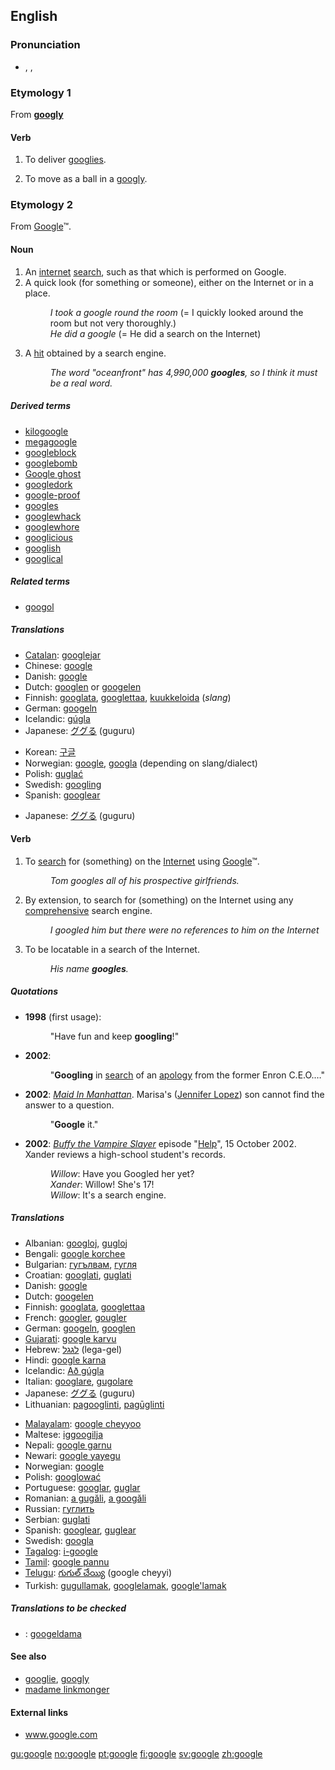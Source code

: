 {{see|Google}}
==English==
{{wikipedia}}

===Pronunciation===
*{{enPR|/go͞o'gəl/}}, {{IPA|/ˈguːgəl/}}, {{SAMPA|/"gu:g@l/}}

===Etymology 1===
From '''[[googly]]'''

====Verb====
{{en-verb|googl|ing}}

# {{intransitive}} {{cricket}} To deliver [[googlies]].
# {{intransitive}} {{cricket}} To move as a ball in a [[googly]].

<!--

=====Translations=====
{{trans-top|deliver googlies}}
{{trans-mid}}
{{trans-bottom}}

{{trans-top|move a ball in a googly}}
{{trans-mid}}
{{trans-bottom}}

-->

===Etymology 2===
From [[Google]]™.

====Noun====
{{en-noun}}

# An [[internet]] [[search]], such as that which is performed on Google.
# A quick look (for something or someone), either on the Internet or in a place.
#:''I took a google round the room'' (= I quickly looked around the room but not very thoroughly.)
#:''He did a google'' (= He did a search on the Internet)
# {{internet}} A [[hit]] obtained by a search engine.
#:''The word "oceanfront" has 4,990,000 '''googles''', so I think it must be a real word.''

=====Derived terms=====
*[[kilogoogle]]<!-- = 1024 search engine hits-->
*[[megagoogle]]<!--(rare) = 1024 kilogoogles-->
*[[googleblock]]
*[[googlebomb]]
*[[Google ghost]]
*[[googledork]]
*[[google-proof]]
*[[googles]]
*[[googlewhack]]
*[[googlewhore]]<!-- - One who loves all things google and auspiciously promotes their services through discussion to friends/family. "Did you see my Google map yet? I've been googlewhoring it to everybody"-->
*[[googlicious]]
*[[googlish]]
*[[googlical]]

=====Related terms=====
*[[googol]]

=====Translations=====
{{trans-top|a search using Google}}
*[[Catalan]]: [[googlejar]]
*Chinese: [[google]]
*Danish: [[google]]
*Dutch: [[googlen]] or [[googelen]]
*Finnish: [[googlata]], [[googlettaa]], [[kuukkeloida]] (''slang'')
*German: [[googeln]]
*Icelandic: [[gúgla]]
*Japanese: [[ググる]] (guguru)
{{trans-mid}}
*Korean: [[구글]]
*Norwegian: [[google]], [[googla]] (depending on slang/dialect)
*Polish: [[guglać]]
*Swedish: [[googling]]
*Spanish: [[googlear]]
{{trans-bottom}}

{{trans-top|a search using any comprehensive search engine}}
*Japanese: [[ググる]] (guguru)
{{trans-mid}}
{{trans-bottom}}

====Verb====
{{en-verb|googl|ing}}

# {{transitive}} To [[search]] for (something) on the [[Internet]] using [[Google]]™.
#:''Tom googles all of his prospective girlfriends.''
# {{transitive}} By extension, to search for (something) on the Internet using any [[comprehensive]] search engine.
#:''I googled him but there were no references to him on the Internet''
# {{intransitive}} {{internet}} To be locatable in a search of the Internet.
#:''His name '''googles'''.''

=====Quotations=====
* '''1998''' (first usage): {{cite web
|last=Page
|first=Larry
|authorlink=w:Larry Page
|date=July 8
|url=http://web.archive.org/web/19991009052012/www.egroups.com/group/google-friends/3.html
|title=Google Search Engine: New Features
|publisher=Google Friends Mailing List
|accessdate=2007-08-06
}}
*: "Have fun and keep '''googling'''!"
* '''2002''': {{cite news
| first = Bill
| last = Keller
| url = http://www.nytimes.com/2002/12/28/opinion/28KELL.html?pagewanted=2&todaysheadlines
| title = Who's Sorry Now?
| work = New York Times
| page = A-19
| date = 28 December 2002
| accessdate = 2007-06-24
}}
*: "'''Googling''' in [[search]] of an [[apology]] from the former Enron C.E.O.…"
* '''2002''': ''[[w:Maid In Manhattan|Maid In Manhattan]]''. Marisa's ([[w:Jennifer Lopez|Jennifer Lopez]]) son cannot find the answer to a question.
*: "'''Google''' it."
* '''2002''': ''[[w:Buffy the Vampire Slayer|Buffy the Vampire Slayer]]'' episode "[[w:Help (Buffy episode)|Help]]", 15 October 2002. Xander reviews a high-school student's records.
*:''Willow'': Have you Googled her yet?
*:''Xander'': Willow! She's 17!
*:''Willow'': It's a search engine.

=====Translations=====
{{trans-top|to search for on the Internet}}
*Albanian: [[googloj]], [[gugloj]]
*Bengali: [[google korchee]]
*Bulgarian: [[гугълвам]], [[гугля]]
*Croatian: [[googlati]], [[guglati]]
*Danish: [[google]]
*Dutch: [[googelen]]
*Finnish: [[googlata]], [[googlettaa]]
*French: [[googler]], [[gougler]]
*German: [[googeln]], [[googlen]]
*[[Gujarati]]: [[google karvu]]
*Hebrew: [[לגגל]] (lega-gel)
*Hindi: [[google karna]]
*Icelandic: [[Að gúgla]]
*Italian: [[googlare]], [[gugolare]]
*Japanese: [[ググる]] (guguru)
*Lithuanian: [[pagooglinti]], [[pagūglinti]]
{{trans-mid}}
*[[Malayalam]]: [[google cheyyoo]]
*Maltese: [[iggoogilja]]
*Nepali: [[google garnu]]
*Newari: [[google yayegu]]
*Norwegian: [[google]]
*Polish: [[googlować]]
*Portuguese: [[googlar]], [[guglar]]
*Romanian: [[a gugăli]], [[a googăli]]
*Russian: [[гуглить]]
*Serbian: [[guglati]]
*Spanish: [[googlear]], [[guglear]]
*Swedish: [[googla]]
*[[Tagalog]]: [[i-google]]
*[[Tamil]]: [[google pannu]]
*[[Telugu]]: [[గుగుల్ చేయ్యి]] (google cheyyi)
*Turkish: [[gugullamak]], [[googlelamak]], [[google'lamak]]
{{trans-bottom}}

<!--'''Internet: be locatable in a search of the Internet'''
{{top}}
{{mid}}
{{bottom}}-->

=====Translations to be checked=====
<!--Remove this section once all of the translations below have been moved into the tables above.-->
{{checktrans}}
*{{ttbc|Estonian}}: [[googeldama]]

====See also====
*[[googlie]], [[googly]]
*[[madame linkmonger]]

====External links====
*[http://www.google.com www.google.com]

[[gu:google]]
[[no:google]]
[[pt:google]]
[[fi:google]]
[[sv:google]]
[[zh:google]]